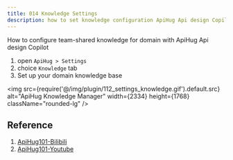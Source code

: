 ```yaml
---
title: 014 Knowledge Settings
description: how to set knowledge configuration ApiHug Api design Copilot.
---
```


How to configure team-shared knowledge for domain with ApiHug Api design Copilot


1. open `ApiHug > Settings`
2. choice `Knowledge` tab
3. Set up your domain knowledge base

<img src={require('@/img/plugin/112_settings_knowledge.gif').default.src} alt="ApiHug Knowledge Manager" width={2334} height={1768} className="rounded-lg" />

## Reference

1. [ApiHug101-Bilibili](https://space.bilibili.com/666522636)
2. [ApiHug101-Youtube](https://youtube.com/@ApiHug?si=C1yw0poHA01zbmyj)

